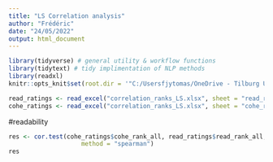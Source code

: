 ---
title: "LS Correlation analysis"
author: "Frédéric"
date: "24/05/2022"
output: html_document
---


```{r setup, include=FALSE}
library(tidyverse) # general utility & workflow functions
library(tidytext) # tidy implimentation of NLP methods
library(readxl)
knitr::opts_knit$set(root.dir = '"C:/Usersfjytomas/OneDrive - Tilburg University/Documents/INLG-Eval-Public Data-20220503T073540Z-001/ReProGen/Table 9')
```

```{r}
read_ratings <- read_excel("correlation_ranks_LS.xlsx", sheet = "read_rank_all")
cohe_ratings <- read_excel("correlation_ranks_LS.xlsx", sheet = "cohe_rank_all")
```

#readability
```{r}
res <- cor.test(cohe_ratings$cohe_rank_all, read_ratings$read_rank_all, 
                    method = "spearman")
res
```
